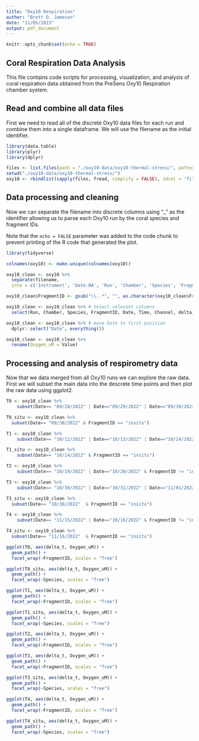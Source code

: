 ```yaml
---
title: "Oxy10 Respiration"
author: "Brett D. Jameson"
date: "11/05/2023"
output: pdf_document
---
```


```r
knitr::opts_chunk$set(echo = TRUE)
```

## Coral Respiration Data Analysis

This file contains code scripts for processing, visualization, and analysis of coral respiration data obtained from the PreSens Oxy10 Respiration chamber system.

## Read and combine all data files

First we need to read all of the discrete Oxy10 data files for each run and combine them into a single dataframe. We will use the filename as the initial identifier.

```r
library(data.table)  
library(plyr)
library(dplyr)

files <- list.files(path = "./oxy10-data/oxy10-thermal-stress/", pattern = ".csv")
setwd("./oxy10-data/oxy10-thermal-stress/")
oxy10 <- rbindlist(sapply(files, fread, simplify = FALSE), idcol = 'filename')
```

## Data processing and cleaning 

Now we can separate the filename into discrete columns using "_" as the identifier allowing us to parse each Oxy10 run by the coral species and fragment IDs.

Note that the `echo = FALSE` parameter was added to the code chunk to prevent printing of the R code that generated the plot.

```r
library(tidyverse)

colnames(oxy10) <- make.unique(colnames(oxy10))

oxy10_clean <- oxy10 %>% 
  separate(filename, 
  into = c('Instrument', 'Date.NA', 'Run', 'Chamber', 'Species', 'FragmentID'), sep = "_")

oxy10_clean$FragmentID <- gsub("\\..*", "", as.character(oxy10_clean$FragmentID))

oxy10_clean <- oxy10_clean %>% # Select relevant columns
  select(Run, Chamber, Species, FragmentID, Date, Time, Channel, delta_t, Time_Unit, Value, Temp, Salinity)

oxy10_clean <- oxy10_clean %>% # move Date to first position
  dplyr::select("Date", everything())

oxy10_clean <- oxy10_clean %>%
  rename(Oxygen_uM = Value)
```

## Processing and analysis of respirometry data

Now that we data merged from all Oxy10 runs we can explore the raw data. First we will subset the main data into the descrete time points and then plot the raw data using ggplot2. 

```r
T0 <- oxy10_clean %>% 
    subset(Date== "09/28/2022" | Date=="09/29/2022" | Date=="09/30/2022" & FragmentID != "insitu")

T0_situ <- oxy10_clean %>% 
  subset(Date== "09/30/2022" & FragmentID == "insitu")

T1 <- oxy10_clean %>% 
    subset(Date== "10/12/2022" | Date=="10/13/2022" | Date=="10/14/2022" & FragmentID != "insitu")

T1_situ <- oxy10_clean %>% 
    subset(Date== "10/14/2022" & FragmentID == "insitu")

T2 <- oxy10_clean %>% 
    subset(Date== "10/19/2022" | Date=="10/20/2022" & FragmentID != "insitu")

T3 <- oxy10_clean %>% 
    subset(Date== "10/30/2022" | Date=="10/31/2022" | Date=="11/01/2022" & FragmentID != "insitu")

T3_situ <- oxy10_clean %>% 
  subset(Date== "10/30/2022"  & FragmentID == "insitu")

T4 <- oxy10_clean %>% 
    subset(Date== "11/15/2022" | Date=="10/16/2022" & FragmentID != "insitu")

T4_situ <- oxy10_clean %>% 
  subset(Date== "11/16/2022"  & FragmentID == "insitu")
```

```r
ggplot(T0, aes(delta_t, Oxygen_uM)) +
  geom_path() +
  facet_wrap(~FragmentID, scales = "free")

ggplot(T0_situ, aes(delta_t, Oxygen_uM)) +
  geom_path() +
  facet_wrap(~Species, scales = "free")

ggplot(T1, aes(delta_t, Oxygen_uM)) +
  geom_path() +
  facet_wrap(~FragmentID, scales = "free")

ggplot(T1_situ, aes(delta_t, Oxygen_uM)) +
  geom_path() +
  facet_wrap(~Species, scales = "free")

ggplot(T2, aes(delta_t, Oxygen_uM)) +
  geom_path() +
  facet_wrap(~FragmentID, scales = "free")

ggplot(T3, aes(delta_t, Oxygen_uM)) +
  geom_path() +
  facet_wrap(~FragmentID, scales = "free")

ggplot(T3_situ, aes(delta_t, Oxygen_uM)) +
  geom_path() +
  facet_wrap(~Species, scales = "free")

ggplot(T4, aes(delta_t, Oxygen_uM)) +
  geom_path() +
  facet_wrap(~FragmentID, scales = "free")

ggplot(T4_situ, aes(delta_t, Oxygen_uM)) +
  geom_path() +
  facet_wrap(~Species, scales = "free")
```

